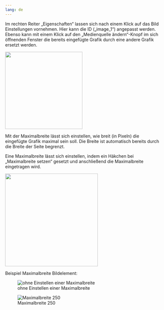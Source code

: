 ```yaml
---
lang: de
---
```


Im rechten Reiter „Eigenschaften“ lassen sich nach einem Klick auf das Bild Einstellungen vornehmen. Hier kann die ID („image_1“) angepasst werden. Ebenso kann mit einem Klick auf den „Medienquelle ändern“-Knopf im sich öffnenden Fenster die bereits eingefügte Grafik durch eine andere Grafik ersetzt werden. 

![](Bild_ID_Grafik.png){width=250}

Mit der Maximalbreite lässt sich einstellen, wie breit (in Pixeln) die eingefügte Grafik maximal sein soll. Die Breite ist automatisch bereits durch die Breite der Seite begrenzt.

Eine Maximalbreite lässt sich einstellen, indem ein Häkchen bei „Maximalbreite setzen“ gesetzt und anschließend die Maximalbreite eingetragen wird.

![](Bild_Maximalbreite_Grafik.png){width=300}

Beispiel Maximalbreite Bildelement: 

::: {layout-ncol=2}

![ohne Einstellen einer Maximalbreite](Bild_Maximalbreite_Eins_Grafik.png)

![Maximalbreite 250](Bild_Maximalbreite_zwei_Grafik.png)

:::